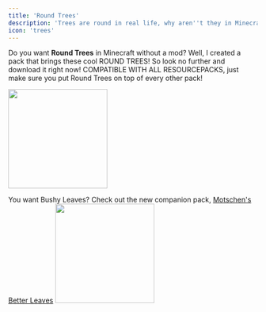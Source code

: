 ```yaml
---
title: 'Round Trees'
description: 'Trees are round in real life, why aren''t they in Minecraft?'
icon: 'trees'
---
```


Do you want **Round Trees** in Minecraft without a mod? Well, I created a pack that brings these cool ROUND TREES!
So look no further and download it right now!
<Info>COMPATIBLE WITH ALL RESOURCEPACKS, just make sure you put Round Trees on top of every other pack!</Info>

<img height="200" noZoom src="/images/rt-1.png" />

You want Bushy Leaves? Check out the new companion pack, [Motschen's Better Leaves](/resourcepacks/motschenbetterleaves)
<img height="200" noZoom src="/images/betterleaves.png" />